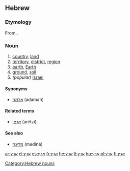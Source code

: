 ==Hebrew==

===Etymology===
From {{proto|Semitic|ʾarṣ́-|lang=he}}.

===Noun===
{{he-noun|g=f|tr=érets|wv=אֶרֶץ|pl=ארצות|plwv=אֲרָצוֹת|cons=ארץ|conswv=אֶרֶץ}}

# [[country]], [[land]]
# [[territory]], [[district]], [[region]]
# [[earth]], [[Earth]]
# [[ground]], [[soil]]
#''(popular)'' [[Israel]]

====Synonyms====
*[[אדמה]] (adamah) {{f}}

====Related terms====
*[[ארצי]] (arétzi)

====See also====
*[[מדינה]] (mediná) {{f}}

[[Category:Hebrew nouns]]

[[ar:ארץ]]
[[el:ארץ]]
[[es:ארץ]]
[[fr:ארץ]]
[[he:ארץ]]
[[lt:ארץ]]
[[hu:ארץ]]
[[pl:ארץ]]
[[fi:ארץ]]